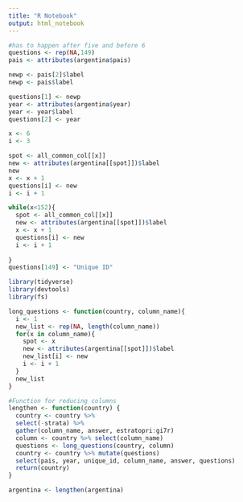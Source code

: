 ```yaml
---
title: "R Notebook"
output: html_notebook
---
```


```r
#has to happen after five and before 6 
questions <- rep(NA,149)
pais <- attributes(argentina$pais)

newp <- pais[2]$label 
newp <- pais$label

questions[1] <- newp
year <- attributes(argentina$year)
year <- year$label
questions[2] <- year

x <- 6
i <- 3

spot <- all_common_col[[x]]
new <- attributes(argentina[[spot]])$label
new
x <- x + 1
questions[i] <- new
i <- i + 1

while(x<152){
  spot <- all_common_col[[x]]
  new <- attributes(argentina[[spot]])$label
  x <- x + 1
  questions[i] <- new
  i <- i + 1
  
}
questions[149] <- "Unique ID"


```

```r
library(tidyverse)
library(devtools)
library(fs)

long_questions <- function(country, column_name){
  i <- 1
  new_list <- rep(NA, length(column_name))
  for(x in column_name){
    spot <- x
    new <- attributes(argentina[[spot]])$label
    new_list[i] <- new
    i <- i + 1
  }
  new_list
}

#Function for reducing columns
lengthen <- function(country) {
  country <- country %>%
  select(-strata) %>%
  gather(column_name, answer, estratopri:gi7r)
  column <- country %>% select(column_name)
  questions <- long_questions(country, column)
  country <- country %>% mutate(questions)
  select(pais, year, unique_id, column_name, answer, questions)
  return(country)
}

argentina <- lengthen(argentina)


```


